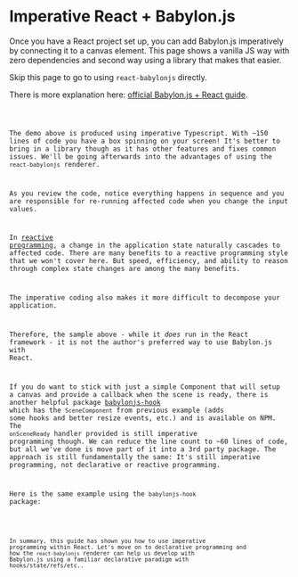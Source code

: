 # Imperative React + Babylon.js

Once you have a React project set up, you can add Babylon.js imperatively by
connecting it to a canvas element. This page shows a vanilla JS way with zero
dependencies and second way using a library that makes that easier.

Skip this page to go to using `react-babylonjs` directly.

There is more explanation here:
[official Babylon.js + React guide](https://doc.babylonjs.com/extensions/Babylon.js+ExternalLibraries/BabylonJS_and_ReactJS).

<code src="./react-with-imperative-babylonjs/FullImperative.tsx" />

The demo above is produced using imperative Typescript. With ~150 lines of code
you have a box spinning on your screen! It's better to bring in a library though
as it has other features and fixes common issues. We'll be going afterwards into
the advantages of using the `react-babylonjs` renderer.

As you review the code, notice everything happens in sequence and you are
responsible for re-running affected code when you change the input values.

In [reactive programming](https://en.wikipedia.org/wiki/Reactive_programming), a
change in the application state naturally cascades to affected code. There are
many benefits to a reactive programming style that we won't cover here. But
speed, efficiency, and ability to reason through complex state changes are among
the many benefits.

The imperative coding also makes it more difficult to decompose your
application.

Therefore, the sample above - while it _does_ run in the React framework - it is
not the author's preferred way to use Babylon.js with React.

If you do want to stick with just a simple Component that will setup a canvas
and provide a callback when the scene is ready, there is another helpful package
[babylonjs-hook](https://www.npmjs.com/package/babylonjs-hook) which has the
`SceneComponent` from previous example (adds some hooks and better resize
events, etc.) and is available on NPM. The `onSceneReady` handler provided is
still imperative programming though. We can reduce the line count to ~60 lines
of code, but all we've done is move part of it into a 3rd party package. The
approach is still fundamentally the same: It's still imperative programming, not
declarative or reactive programming.

Here is the same example using the `babylonjs-hook` package:

<code src="./react-with-imperative-babylonjs/WithHooks.tsx" />

In summary, this guide has shown you how to use imperative programming within
React. Let's move on to declarative programming and how the `react-babylonjs`
renderer can help us develop with Babylon.js using a familiar declarative
paradigm with hooks/state/refs/etc..
